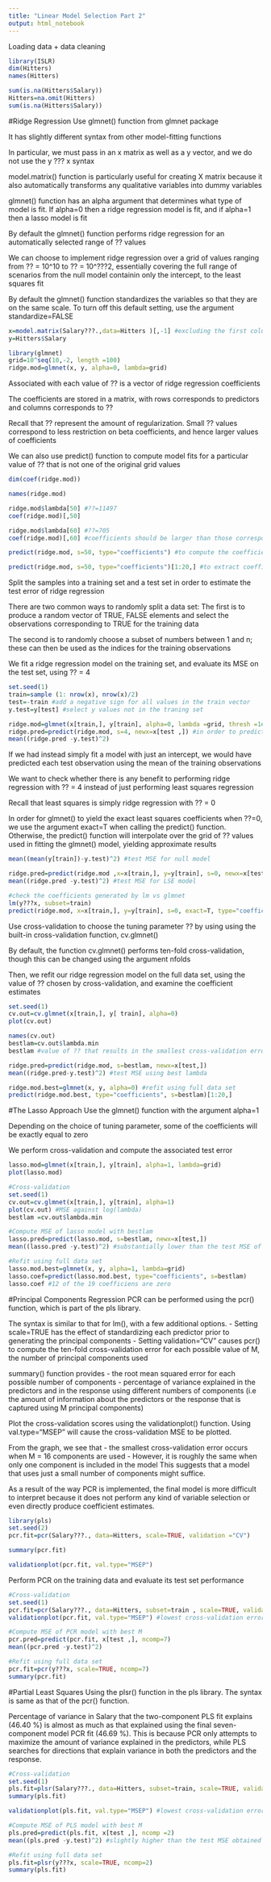 ```yaml
---
title: "Linear Model Selection Part 2"
output: html_notebook
---
```


Loading data + data cleaning
```r
library(ISLR)
dim(Hitters)
names(Hitters)

sum(is.na(Hitters$Salary))
Hitters=na.omit(Hitters)
sum(is.na(Hitters$Salary))
```

#Ridge Regression
Use glmnet() function from glmnet package

It has slightly different syntax from other model-fitting functions

In particular, we must pass in an x matrix as well as a y vector, and we do not use the y ??? x syntax

model.matrix() function is particularly useful for creating X matrix because it also automatically transforms any qualitative variables into dummy variables

glmnet() function has an alpha argument that determines what type of model is fit. If alpha=0 then a ridge regression model is fit, and if alpha=1 then a lasso model is fit

By default the glmnet() function performs ridge regression for an automatically selected range of ?? values

We can choose to implement ridge regression over a grid of values ranging from ?? = 10^10 to ?? = 10^???2, essentially covering the full range of scenarios from the null model containin only the intercept, to the least squares fit

By default the glmnet() function standardizes the
variables so that they are on the same scale. To turn off this default setting, use the argument standardize=FALSE

```r
x=model.matrix(Salary???.,data=Hitters )[,-1] #excluding the first column (y=salary) 
y=Hitters$Salary

library(glmnet)
grid=10^seq(10,-2, length =100)
ridge.mod=glmnet(x, y, alpha=0, lambda=grid)

```

Associated with each value of ?? is a vector of ridge regression coefficients

The coefficients are stored in a matrix, with rows corresponds to predictors and columns corresponds to ?? 

Recall that ?? represent the amount of regularization. Small ?? values correspond to less restriction on beta coefficients, and hence larger values of coefficients

We can also use predict() function to compute model fits for a particular value of ?? that is not one of the original grid values

```r
dim(coef(ridge.mod))

names(ridge.mod)

ridge.mod$lambda[50] #??=11497
coef(ridge.mod)[,50]

ridge.mod$lambda[60] #??=705
coef(ridge.mod)[,60] #coefficients should be larger than those correspond to ??=11497

predict(ridge.mod, s=50, type="coefficients") #to compute the coefficients for ??=50

predict(ridge.mod, s=50, type="coefficients")[1:20,] #to extract coefficients as a vector
```

Split the samples into a training set and a test set in order to estimate the test error of ridge regression

There are two common ways to randomly split a data set: The first is to produce a random vector of TRUE, FALSE elements and select the observations corresponding to
TRUE for the training data

The second is to randomly choose a subset of numbers between 1 and n; these can then be used as the indices for the training observations

We fit a ridge regression model on the training set, and evaluate its MSE on the test set, using ?? = 4

```r
set.seed(1)
train=sample (1: nrow(x), nrow(x)/2)
test=-train #add a negative sign for all values in the train vector 
y.test=y[test] #select y values not in the traning set

ridge.mod=glmnet(x[train,], y[train], alpha=0, lambda =grid, thresh =1e-12) #thresh is the convergence threshold 
ridge.pred=predict(ridge.mod, s=4, newx=x[test ,]) #in order to predict y values from test set using ridge regression model, replace type="coefficients" with the newx argument
mean((ridge.pred -y.test)^2)
```

If we had instead simply fit a model with just an intercept, we would have predicted each test observation using the mean of the training observations

We want to check whether there is any benefit to performing ridge regression with ?? = 4 instead of just performing least squares regression

Recall that least squares is simply ridge regression with ?? = 0

In order for glmnet() to yield the exact least squares coefficients when ??=0, we use the argument exact=T when calling the predict() function. Otherwise, the predict() function will interpolate over the grid of ?? values used in fitting the glmnet() model, yielding approximate results

```r
mean((mean(y[train])-y.test)^2) #test MSE for null model

ridge.pred=predict(ridge.mod ,x=x[train,], y=y[train], s=0, newx=x[test ,], exact=T) #have to include x and y argument if we use the argument exact=T
mean((ridge.pred -y.test)^2) #test MSE for LSE model

#check the coefficients generated by lm vs glmnet
lm(y???x, subset=train)
predict(ridge.mod, x=x[train,], y=y[train], s=0, exact=T, type="coefficients")[1:20,]
```

Use cross-validation to choose the tuning parameter ?? by using using the built-in cross-validation function, cv.glmnet()

By default, the function cv.glmnet() performs ten-fold cross-validation, though this can be changed using the
argument nfolds

Then, we refit our ridge regression model on the full data set, using the value of ?? chosen by cross-validation, and examine the coefficient estimates

```r
set.seed(1)
cv.out=cv.glmnet(x[train,], y[ train], alpha=0)
plot(cv.out)

names(cv.out)
bestlam=cv.out$lambda.min
bestlam #value of ?? that results in the smallest cross-validation error

ridge.pred=predict(ridge.mod, s=bestlam, newx=x[test,])
mean((ridge.pred-y.test)^2) #test MSE using best lambda

ridge.mod.best=glmnet(x, y, alpha=0) #refit using full data set
predict(ridge.mod.best, type="coefficients", s=bestlam)[1:20,]
```

#The Lasso Approach
Use the glmnet() function with the argument alpha=1

Depending on the choice of tuning parameter, some of the coefficients will be exactly equal to zero

We perform cross-validation and compute the associated test error

```r
lasso.mod=glmnet(x[train,], y[train], alpha=1, lambda=grid)
plot(lasso.mod)

#Cross-validation
set.seed(1)
cv.out=cv.glmnet(x[train,], y[train], alpha=1)
plot(cv.out) #MSE against log(lambda)
bestlam =cv.out$lambda.min

#Compute MSE of lasso model with bestlam
lasso.pred=predict(lasso.mod, s=bestlam, newx=x[test,])
mean((lasso.pred -y.test)^2) #substantially lower than the test MSE of null model and LSE

#Refit using full data set
lasso.mod.best=glmnet(x, y, alpha=1, lambda=grid) 
lasso.coef=predict(lasso.mod.best, type="coefficients", s=bestlam) 
lasso.coef #12 of the 19 coefficiens are zero
```

#Principal Components Regression
PCR can be performed using the pcr() function, which is part of the pls library.

The syntax is similar to that for lm(), with a few additional options. 
- Setting scale=TRUE has the effect of standardizing each predictor prior to generating the principal components
- Setting validation="CV" causes pcr() to compute the ten-fold cross-validation error for each possible value of M, the number of principal components used

summary() function provides
- the root mean squared error for each possible number of components
- percentage of variance explained in the predictors and in the response using different numbers of components (i.e the amount of information about the predictors or the response that is captured using M principal components)

Plot the cross-validation scores using the validationplot() function. Using val.type="MSEP" will cause the cross-validation MSE to be plotted.

From the graph, we see that
- the smallest cross-validation error occurs when M = 16 components are used
- However, it is roughly the same when only one component is included in the model
This suggests that a model that uses just a small number of components might suffice.

As a result of the way PCR is implemented, the final model is more difficult to interpret because it does not perform any kind of variable selection or even directly produce coefficient estimates.

```r
library(pls)
set.seed(2)
pcr.fit=pcr(Salary???., data=Hitters, scale=TRUE, validation ="CV")

summary(pcr.fit) 

validationplot(pcr.fit, val.type="MSEP") 
```

Perform PCR on the training data and evaluate its test set performance

```r
#Cross-validation
set.seed(1)
pcr.fit=pcr(Salary???., data=Hitters, subset=train , scale=TRUE, validation ="CV")
validationplot(pcr.fit, val.type="MSEP") #lowest cross-validation error occurs when M=7 component are used

#Compute MSE of PCR model with best M
pcr.pred=predict(pcr.fit, x[test ,], ncomp=7)
mean((pcr.pred -y.test)^2)

#Refit using full data set
pcr.fit=pcr(y???x, scale=TRUE, ncomp=7) 
summary(pcr.fit)
```
#Partial Least Squares
Using the plsr() function in the pls library. The syntax is same as that of the pcr() function.

Percentage of variance in Salary that the two-component PLS fit explains (46.40 %) is almost as much as that explained using the final seven-component model PCR fit (46.69 %). This is because PCR only attempts to maximize the amount of variance explained in the predictors, while PLS searches for directions that explain variance in both the predictors and the response. 

```r
#Cross-validation
set.seed(1)
pls.fit=plsr(Salary???., data=Hitters, subset=train, scale=TRUE, validation ="CV")
summary(pls.fit)

validationplot(pls.fit, val.type="MSEP") #lowest cross-validation error occurs when M = 2 partial least squares directions

#Compute MSE of PLS model with best M
pls.pred=predict(pls.fit, x[test ,], ncomp =2)
mean((pls.pred -y.test)^2) #slightly higher than the test MSE obtained using ridge regression, the lasso, and PCR

#Refit using full data set
pls.fit=plsr(y???x, scale=TRUE, ncomp=2) 
summary(pls.fit) 
```

